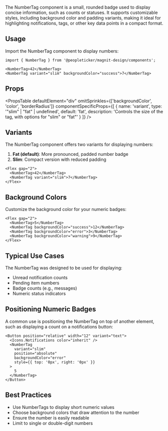 
The NumberTag component is a small, rounded badge used to display concise
information, such as counts or statuses. It supports customizable styles,
including background color and padding variants, making it ideal for
highlighting notifications, tags, or other key data points in a compact format.

## Usage

Import the NumberTag component to display numbers:

```tsx
import { NumberTag } from '@peopleticker/magnit-design/components';

<NumberTag>42</NumberTag>
<NumberTag variant="slim" backgroundColor="success">7</NumberTag>
```

## Props

<PropsTable
  defaultElement="div"
  omitSprinkles={['backgroundColor', 'color', 'borderRadius']}
  componentSpecificProps={[
    {
      name: 'variant',
      type: '"slim" | "fat" | undefined',
      default: 'fat',
      description:
        'Controls the size of the tag, with options for "slim" or "fat"'
    }
  ]}
/>

## Variants

The NumberTag component offers two variants for displaying numbers:

1. **Fat (default)**: More pronounced, padded number badge
2. **Slim**: Compact version with reduced padding

```tsx live
<Flex gap="2">
  <NumberTag>42</NumberTag>
  <NumberTag variant="slim">7</NumberTag>
</Flex>
```

## Background Colors

Customize the background color for your numeric badges:

```tsx live
<Flex gap="2">
  <NumberTag>5</NumberTag>
  <NumberTag backgroundColor="success">12</NumberTag>
  <NumberTag backgroundColor="error">3</NumberTag>
  <NumberTag backgroundColor="warning">9</NumberTag>
</Flex>
```

## Typical Use Cases

The NumberTag was designed to be used for displaying:

- Unread notification counts
- Pending item numbers
- Badge counts (e.g., messages)
- Numeric status indicators

## Positioning Numeric Badges

A common use is positioning the NumberTag on top of another element, such as
displaying a count on a notifications button:

```tsx live
<Button position="relative" width="12" variant="text">
  <Icons.Notifications color="inherit" />
  <NumberTag
    variant="slim"
    position="absolute"
    backgroundColor="error"
    style={{ top: '0px', right: '0px' }}
  >
    5
  </NumberTag>
</Button>
```

## Best Practices

- Use NumberTags to display short numeric values
- Choose background colors that draw attention to the number
- Ensure the number is easily readable
- Limit to single or double-digit numbers
